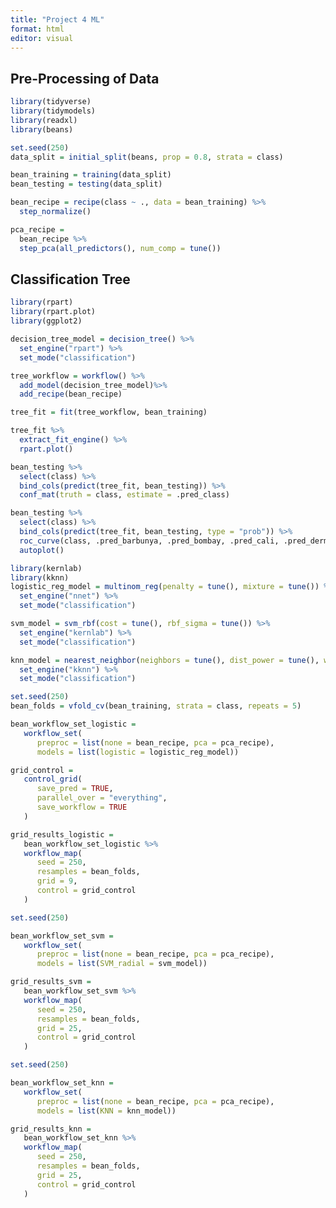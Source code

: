 ```yaml
---
title: "Project 4 ML"
format: html
editor: visual
---
```


## Pre-Processing of Data

```r
library(tidyverse)
library(tidymodels)
library(readxl)
library(beans)

set.seed(250)
data_split = initial_split(beans, prop = 0.8, strata = class)

bean_training = training(data_split)
bean_testing = testing(data_split)

bean_recipe = recipe(class ~ ., data = bean_training) %>% 
  step_normalize()

pca_recipe =
  bean_recipe %>%
  step_pca(all_predictors(), num_comp = tune())
```

## Classification Tree

```r
library(rpart)
library(rpart.plot)
library(ggplot2)

decision_tree_model = decision_tree() %>% 
  set_engine("rpart") %>% 
  set_mode("classification")

tree_workflow = workflow() %>% 
  add_model(decision_tree_model)%>% 
  add_recipe(bean_recipe)

tree_fit = fit(tree_workflow, bean_training)

tree_fit %>% 
  extract_fit_engine() %>% 
  rpart.plot()

bean_testing %>% 
  select(class) %>% 
  bind_cols(predict(tree_fit, bean_testing)) %>% 
  conf_mat(truth = class, estimate = .pred_class)

bean_testing %>% 
  select(class) %>% 
  bind_cols(predict(tree_fit, bean_testing, type = "prob")) %>% 
  roc_curve(class, .pred_barbunya, .pred_bombay, .pred_cali, .pred_dermason, .pred_horoz, .pred_seker, .pred_sira) %>% 
  autoplot()
```

```r
library(kernlab)
library(kknn)
logistic_reg_model = multinom_reg(penalty = tune(), mixture = tune()) %>% 
  set_engine("nnet") %>% 
  set_mode("classification")

svm_model = svm_rbf(cost = tune(), rbf_sigma = tune()) %>% 
  set_engine("kernlab") %>% 
  set_mode("classification")

knn_model = nearest_neighbor(neighbors = tune(), dist_power = tune(), weight_func = tune()) %>%
  set_engine("kknn") %>% 
  set_mode("classification")
```

```r
set.seed(250)
bean_folds = vfold_cv(bean_training, strata = class, repeats = 5)

bean_workflow_set_logistic = 
   workflow_set(
      preproc = list(none = bean_recipe, pca = pca_recipe), 
      models = list(logistic = logistic_reg_model))

grid_control =
   control_grid(
      save_pred = TRUE,
      parallel_over = "everything",
      save_workflow = TRUE
   )

grid_results_logistic =
   bean_workflow_set_logistic %>%
   workflow_map(
      seed = 250,
      resamples = bean_folds,
      grid = 9,
      control = grid_control
   )
```

```r
set.seed(250)

bean_workflow_set_svm = 
   workflow_set(
      preproc = list(none = bean_recipe, pca = pca_recipe), 
      models = list(SVM_radial = svm_model))

grid_results_svm =
   bean_workflow_set_svm %>%
   workflow_map(
      seed = 250,
      resamples = bean_folds,
      grid = 25,
      control = grid_control
   )
```
```r
set.seed(250)

bean_workflow_set_knn = 
   workflow_set(
      preproc = list(none = bean_recipe, pca = pca_recipe), 
      models = list(KNN = knn_model))

grid_results_knn =
   bean_workflow_set_knn %>%
   workflow_map(
      seed = 250,
      resamples = bean_folds,
      grid = 25,
      control = grid_control
   )
```



